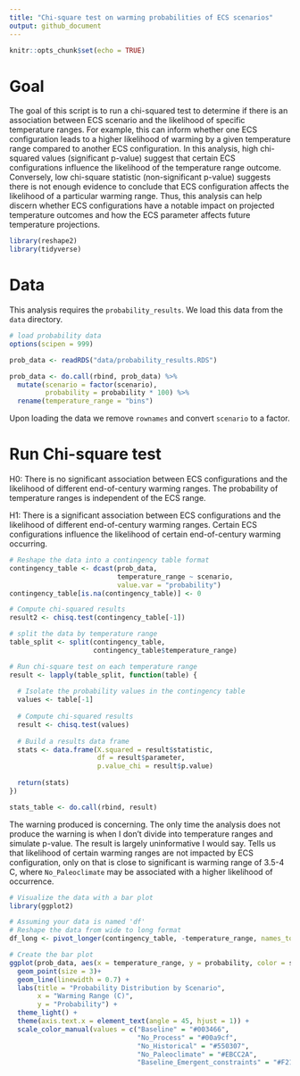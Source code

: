 ```yaml
---
title: "Chi-square test on warming probabilities of ECS scenarios"
output: github_document
---
```


```r
knitr::opts_chunk$set(echo = TRUE)
```

# Goal

The goal of this script is to run a chi-squared test to determine if there is an association between ECS scenario and the likelihood of specific temperature ranges. For example, this can inform whether one ECS configuration leads to a higher likelihood of warming by a given temperature range compared to another ECS configuration. In this analysis, high chi-squared values (significant p-value) suggest that certain ECS configurations influence the likelihood of the temperature range outcome. Conversely, low chi-square statistic (non-significant p-value) suggests there is not enough evidence to conclude that ECS configuration affects the likelihood of a particular warming range. Thus, this analysis can help discern whether ECS configurations have a notable impact on projected temperature outcomes and how the ECS parameter affects future temperature projections.

```r
library(reshape2)
library(tidyverse)
```

# Data

This analysis requires the `probability_results`. We load this data from the `data` directory.

```r
# load probability data
options(scipen = 999)

prob_data <- readRDS("data/probability_results.RDS")

prob_data <- do.call(rbind, prob_data) %>% 
  mutate(scenario = factor(scenario),
         probability = probability * 100) %>% 
  rename(temperature_range = "bins")

```

Upon loading the data we remove `rownames` and convert `scenario` to a factor.

# Run Chi-square test

H0: There is no significant association between ECS configurations and the likelihood of different end-of-century warming ranges. The probability of temperature ranges is independent of the ECS range.

H1: There is a significant association between ECS configurations and the likelihood of different end-of-century warming ranges. Certain ECS configurations influence the likelihood of certain end-of-century warming occurring. 

```r
# Reshape the data into a contingency table format
contingency_table <- dcast(prob_data, 
                           temperature_range ~ scenario, 
                           value.var = "probability")
contingency_table[is.na(contingency_table)] <- 0

# Compute chi-squared results
result2 <- chisq.test(contingency_table[-1])

# split the data by temperature range 
table_split <- split(contingency_table, 
                     contingency_table$temperature_range)

# Run chi-square test on each temperature range
result <- lapply(table_split, function(table) {
  
  # Isolate the probability values in the contingency table
  values <- table[-1]
  
  # Compute chi-squared results
  result <- chisq.test(values)
  
  # Build a results data frame
  stats <- data.frame(X.squared = result$statistic,
                      df = result$parameter,
                      p.value_chi = result$p.value)
  
  return(stats)
})

stats_table <- do.call(rbind, result)

```

The warning produced is concerning. The only time the analysis does not produce the warning is when I don't divide into temperature ranges and simulate p-value. The result is largely uninformative I would say. Tells us that likelihood of certain warming ranges are not impacted by ECS configuration, only on that is close to significant is warming range of 3.5-4 C, where `No_Paleoclimate` may be associated with a higher likelihood of occurrence. 

```r
# Visualize the data with a bar plot
library(ggplot2)

# Assuming your data is named 'df'
# Reshape the data from wide to long format
df_long <- pivot_longer(contingency_table, -temperature_range, names_to = "scenario", values_to = "probability")

# Create the bar plot
ggplot(prob_data, aes(x = temperature_range, y = probability, color = scenario, group = scenario)) +
  geom_point(size = 3)+
  geom_line(linewidth = 0.7) +
  labs(title = "Probability Distribution by Scenario",
       x = "Warming Range (C)",
       y = "Probability") +
  theme_light() +
  theme(axis.text.x = element_text(angle = 45, hjust = 1)) +
  scale_color_manual(values = c("Baseline" = "#003466", 
                                "No_Process" = "#00a9cf",
                                "No_Historical" = "#550307",
                                "No_Paleoclimate" = "#EBCC2A",
                                "Baseline_Emergent_constraints" = "#F21A00"))
```

